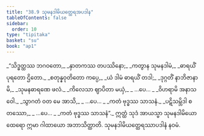 ```yaml
---
title: "38.9 သုမနဒါမိယတ္ထေရအပဒါန"
tableOfContents: false
sidebar:
  order: 10
type: "tipitaka"
basket: "su"
book: "ap1"
---
```



<DynamicBreadcrumb />

<Division number="48" book="ap1">

<Paragraph number="4159" type="verses" book="ap1">
_“သိဒ္ဓတ္ထဿ ဘဂဝတော,_  
_နှာတကဿ တပဿိနော;_  
_ကတွာန သုမနဒါမံ,_  
_ဓာရယိံ ပုရတော ဌိတော._  

</Paragraph>

</Division>
<Division number="49" book="ap1">

<Paragraph number="4160" type="verses" book="ap1">
_စတုန္နဝုတိတော ကပ္ပေ,_  
_ယံ ဒါမံ ဓာရယိံ တဒါ;_  
_ဒုဂ္ဂတိံ နာဘိဇာနာမိ,_  
_သုမနဓာရဏေ ဖလံ._  

</Paragraph>

</Division>
<Division number="50" book="ap1">

<Paragraph number="4161" type="verses" book="ap1">
_ကိလေသာ ဈာပိတာ မယှံ,_  
_ …ပေ… _  
_ဝိဟရာမိ အနာသဝေါ._  

</Paragraph>

</Division>
<Division number="51" book="ap1">

<Paragraph number="4162" type="verses" book="ap1">
_သွာဂတံ ဝတ မေ အာသိ,_  
_ …ပေ… _  
_ကတံ ဗုဒ္ဓဿ သာသနံ._  

</Paragraph>

</Division>
<Division number="52" book="ap1">

<Paragraph number="4163" type="verses" book="ap1">
_ပဋိသမ္ဘိဒါ စတဿော,_  
_ …ပေ… _  
_ကတံ ဗုဒ္ဓဿ သာသနံ”._  

</Paragraph>

<Paragraph number="4164" book="ap1">
ဣတ္ထံ သုဒံ အာယသ္မာ သုမနဒါမိယော ထေရော ဣမာ ဂါထာယော အဘာသိတ္ထာတိ.

</Paragraph>
</Division>

<Paragraph number="4165" type="center" book="ap1">
သုမနဒါမိယတ္ထေရဿာပဒါနံ နဝမံ.
</Paragraph>